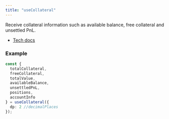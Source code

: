 ```yaml
---
title: "useCollateral"
---
```


Receive collateral information such as available balance, free collateral and unsettled PnL.

- [Tech docs](/sdks/tech-doc/modules/orderly_network_hooks#usecollateral)

### Example

```ts
const {
  totalCollateral,
  freeCollateral,
  totalValue,
  availableBalance,
  unsettledPnL,
  positions,
  accountInfo
} = useCollateral({
  dp: 2 //decimalPlaces
});
```

